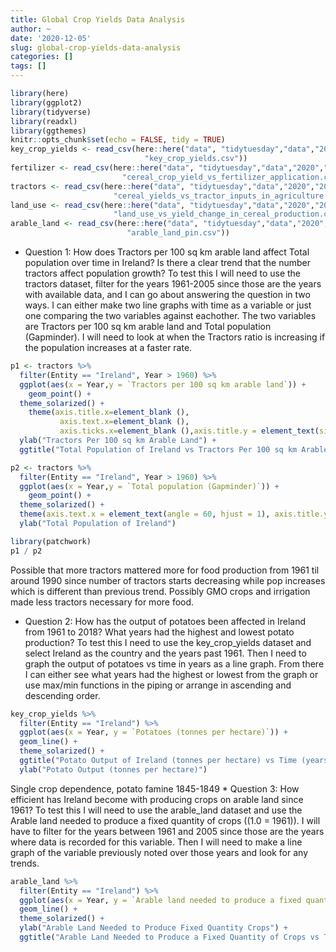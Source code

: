 ```yaml
---
title: Global Crop Yields Data Analysis
author: ~
date: '2020-12-05'
slug: global-crop-yields-data-analysis
categories: []
tags: []
---
```


```r
library(here)
library(ggplot2)
library(tidyverse)
library(readxl)
library(ggthemes)
knitr::opts_chunk$set(echo = FALSE, tidy = TRUE)
key_crop_yields <- read_csv(here::here("data", "tidytuesday","data","2020","2020-09-01",
                              "key_crop_yields.csv"))
fertilizer <- read_csv(here::here("data", "tidytuesday","data","2020","2020-09-01",
                         "cereal_crop_yield_vs_fertilizer_application.csv"))
tractors <- read_csv(here::here("data", "tidytuesday","data","2020","2020-09-01",
                       "cereal_yields_vs_tractor_inputs_in_agriculture.csv"))
land_use <- read_csv(here::here("data", "tidytuesday","data","2020","2020-09-01",
                       "land_use_vs_yield_change_in_cereal_production.csv"))
arable_land <- read_csv(here::here("data", "tidytuesday","data","2020","2020-09-01",
                          "arable_land_pin.csv"))
```

* Question 1: How does Tractors per 100 sq km arable land affect Total population over time in Ireland? Is there a clear trend that the number tractors affect population growth? To test this I will need to use the tractors dataset, filter for the years 1961-2005 since those are the years with available data, and I can go about answering the question in two ways. I can either make two line graphs with time as a variable or just one comparing the two variables against eachother. The two variables are Tractors per 100 sq km arable land and Total population (Gapminder). I will need to look at when the Tractors ratio is increasing if the population increases at a faster rate.

```r
p1 <- tractors %>%
  filter(Entity == "Ireland", Year > 1960) %>%
  ggplot(aes(x = Year,y = `Tractors per 100 sq km arable land`)) +
    geom_point() +
  theme_solarized() +
    theme(axis.title.x=element_blank (),
           axis.text.x=element_blank (),
           axis.ticks.x=element_blank (),axis.title.y = element_text(size = 8.3)) +
  ylab("Tractors Per 100 sq km Arable Land") +
  ggtitle("Total Population of Ireland vs Tractors Per 100 sq km Arable Land")
```

```r

p2 <- tractors %>%
  filter(Entity == "Ireland", Year > 1960) %>%
  ggplot(aes(x = Year,y = `Total population (Gapminder)`)) +
    geom_point() +
  theme_solarized() +
  theme(axis.text.x = element_text(angle = 60, hjust = 1), axis.title.y = element_text(size = 8.5)) +
  ylab("Total Population of Ireland")
```

```r
library(patchwork)
p1 / p2
```

Possible that more tractors mattered more for food production from 1961 til around 1990 since number of tractors starts decreasing while pop increases which is different than previous trend. Possibly GMO crops and irrigation made less tractors necessary for more food.

* Question 2: How has the output of potatoes been affected in Ireland from 1961 to 2018? What years had the highest and lowest potato production? To test this I need to use the key_crop_yields dataset and select Ireland as the country and the years past 1961. Then I need to graph the output of potatoes vs time in years as a line graph. From there I can either see what years had the highest or lowest from the graph or use max/min functions in the piping or arrange in ascending and descending order.

```r
key_crop_yields %>%
  filter(Entity == "Ireland") %>%
  ggplot(aes(x = Year, y = `Potatoes (tonnes per hectare)`)) +
  geom_line() +
  theme_solarized() +
  ggtitle("Potato Output of Ireland (tonnes per hectare) vs Time (years)") +
  ylab("Potato Output (tonnes per hectare)")
```
Single crop dependence, potato famine 1845-1849
* Question 3: How efficient has Ireland become with producing crops on arable land since 1961? To test this I will need to use the arable_land dataset and use the Arable land needed to produce a fixed quantity of crops ((1.0 = 1961)). I will have to filter for the years between 1961 and 2005 since those are the years where data is recorded for this variable. Then I will need to make a line graph of the variable previously noted over those years and look for any trends.

```r
arable_land %>%
  filter(Entity == "Ireland") %>%
  ggplot(aes(x = Year, y = `Arable land needed to produce a fixed quantity of crops ((1.0 = 1961))`)) +
  geom_line() +
  theme_solarized() +
  ylab("Arable Land Needed to Produce Fixed Quantity Crops") +
  ggtitle("Arable Land Needed to Produce a Fixed Quantity of Crops vs Time (years)")
```









